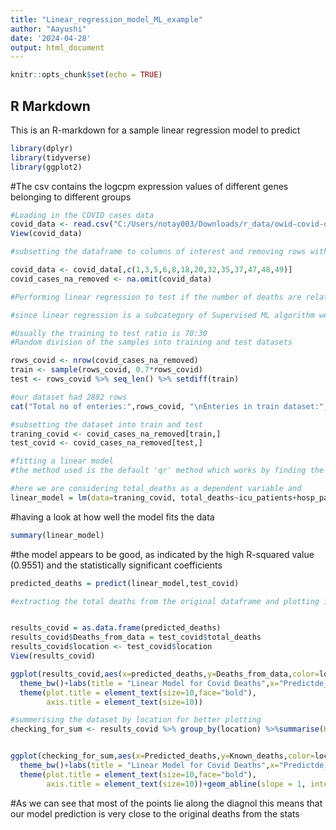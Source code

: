 ```yaml
---
title: "Linear_regression_model_ML_example"
author: "Aayushi"
date: '2024-04-28'
output: html_document
---
```


```r
knitr::opts_chunk$set(echo = TRUE)
```

## R Markdown

This is an R-markdown for a sample linear regression model to predict 

```r
library(dplyr)
library(tidyverse)
library(ggplot2)
```
#The csv contains the logcpm expression values of different genes belonging to different groups


```r
#Loading in the COVID cases data 
covid_data <- read.csv("C:/Users/notay003/Downloads/r_data/owid-covid-data.csv")
View(covid_data)

#subsetting the dataframe to columns of interest and removing rows with NA

covid_data <- covid_data[,c(1,3,5,6,8,18,20,32,35,37,47,48,49)]
covid_cases_na_removed <- na.omit(covid_data)

```

```r
#Performing linear regression to test if the number of deaths are related to the hospital, icu admission and vacinated status of pateints 

#since linear regression is a subcategory of Supervised ML algorithm we would need to split our data into training and test dataset

#Usually the training to test ratio is 70:30 
#Random division of the samples into training and test datasets 

rows_covid <- nrow(covid_cases_na_removed)
train <- sample(rows_covid, 0.7*rows_covid)
test <- rows_covid %>% seq_len() %>% setdiff(train)
```


```r
#our dataset had 2882 rows
cat("Total no of enteries:",rows_covid, "\nEnteries in train dataset:",length(train),"\nEnteries in test dataset:",length(test))
```
```r
#subsetting the dataset into train and test
traning_covid <- covid_cases_na_removed[train,]
test_covid <- covid_cases_na_removed[test,]
```


```r
#fitting a linear model
#the method used is the default 'qr' method which works by finding the best-fitting linear approximation to the data by minimizing the sum of the squares of the differences between the observed and predicted values

#here we are considering total_deaths as a dependent variable and 
linear_model = lm(data=traning_covid, total_deaths~icu_patients+hosp_patients+positive_rate+total_vaccinations)
```

#having a look at how well the model fits the data

```r
summary(linear_model)
```

#the model appears to be good, as indicated by the high R-squared value (0.9551) and the statistically significant coefficients

```r
predicted_deaths = predict(linear_model,test_covid)

#extracting the total deaths from the original dataframe and plotting it against the predicted deaths obtained from our model 


results_covid = as.data.frame(predicted_deaths)
results_covid$Deaths_from_data = test_covid$total_deaths
results_covid$location <- test_covid$location
View(results_covid)

```

```r
ggplot(results_covid,aes(x=predicted_deaths,y=Deaths_from_data,color=location))+geom_point()+
  theme_bw()+labs(title = "Linear Model for Covid Deaths",x="Predictde_Death",y="Known_Deaths")+
  theme(plot.title = element_text(size=10,face="bold"),
        axis.title = element_text(size=10))
```


```r

#summerising the dataset by location for better plotting 
checking_for_sum <- results_covid %>% group_by(location) %>%summarise(Known_deaths=sum(Deaths_from_data),Predicted_deaths=sum(predicted_deaths))


ggplot(checking_for_sum,aes(x=Predicted_deaths,y=Known_deaths,color=location))+geom_point()+
  theme_bw()+labs(title = "Linear Model for Covid Deaths",x="Predictde_Death",y="Known_Deaths")+
  theme(plot.title = element_text(size=10,face="bold"),
        axis.title = element_text(size=10))+geom_abline(slope = 1, intercept = 0)#+guides(color='none')+geom_text_repel(aes(label=location),max.overlaps = Inf)

```

#As we can see that most of the points lie along the diagnol this means that our model prediction is very close to the original deaths from the stats




